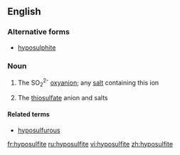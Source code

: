 ==English==

===Alternative forms===
* [[hyposulphite]]

===Noun===
{{wikipedia}}
{{en-noun}}

# {{context|inorganic chemistry|lang=en}} The SO<sub>2</sub><sup>2-</sup> [[oxyanion]]; any [[salt]] containing this ion
# {{context|inorganic compound|lang=en}} The [[thiosulfate]] anion and salts

====Related terms====
* [[hyposulfurous]]

[[fr:hyposulfite]]
[[ru:hyposulfite]]
[[vi:hyposulfite]]
[[zh:hyposulfite]]
